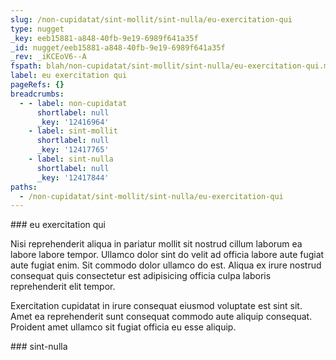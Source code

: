 ```yaml
---
slug: /non-cupidatat/sint-mollit/sint-nulla/eu-exercitation-qui
type: nugget
_key: eeb15881-a848-40fb-9e19-6989f641a35f
_id: nugget/eeb15881-a848-40fb-9e19-6989f641a35f
_rev: _iKCEoV6--A
fspath: blah/non-cupidatat/sint-mollit/sint-nulla/eu-exercitation-qui.md
label: eu exercitation qui
pageRefs: {}
breadcrumbs:
  - - label: non-cupidatat
      shortlabel: null
      _key: '12416964'
    - label: sint-mollit
      shortlabel: null
      _key: '12417765'
    - label: sint-nulla
      shortlabel: null
      _key: '12417844'
paths:
  - /non-cupidatat/sint-mollit/sint-nulla/eu-exercitation-qui
---
```


<NuggetArea>
<Nugget slug="/non-cupidatat/sint-mollit/sint-nulla/eu-exercitation-qui" type="nugget" _key="eeb15881-a848-40fb-9e19-6989f641a35f" _id="nugget/eeb15881-a848-40fb-9e19-6989f641a35f" _rev="_iKCEoV6--A" fspath="blah/non-cupidatat/sint-mollit/sint-nulla/eu-exercitation-qui.md" label="eu exercitation qui" paths="/non-cupidatat/sint-mollit/sint-nulla/eu-exercitation-qui">
<NuggetBody>
### eu exercitation qui

Nisi reprehenderit aliqua in pariatur mollit sit nostrud cillum laborum ea labore labore tempor. Ullamco dolor sint do velit ad officia labore aute fugiat aute fugiat enim. Sit commodo dolor ullamco do est. Aliqua ex irure nostrud consequat quis consectetur est adipisicing officia culpa laboris reprehenderit elit tempor.

Exercitation cupidatat in irure consequat eiusmod voluptate est sint sit. Amet ea reprehenderit sunt consequat commodo aute aliquip consequat. Proident amet ullamco sit fugiat officia eu esse aliquip.

</NuggetBody>
<Breadcrumbs>
<Crumbs>
<Crumb _key="12416964" label="non-cupidatat" /><Crumb _key="12417765" label="sint-mollit" /><Crumb _key="12417844" label="sint-nulla" />
</Crumbs>
</Breadcrumbs>
</Nugget>

<NuggetsInbound>
</NuggetsInbound>
<NuggetsOutbound>
</NuggetsOutbound>
</NuggetArea>
<PassagesInbound>
<Passage direction="inbound" type="passage" _key="12417844" _id="passage/12417844" _rev="_iKCEoVy--A" label="sint-nulla" passage="sint-nulla" fspath="blah/non-cupidatat/sint-mollit/sint-nulla" paths="/non-cupidatat/sint-mollit/sint-nulla" slug="/non-cupidatat/sint-mollit/sint-nulla">
<NuggetBody>
### sint-nulla

</NuggetBody>
<Breadcrumbs>
<Crumbs>
<Crumb _key="12416964" label="non-cupidatat" /><Crumb _key="12417765" label="sint-mollit" />
</Crumbs>
</Breadcrumbs>
</Passage>

</PassagesInbound>
<PassagesOutbound>
</PassagesOutbound>